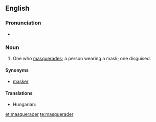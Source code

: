 ==English==

===Pronunciation===
* {{rhymes|eɪdə(r)|lang=en}}

===Noun===
{{en-noun}}

# One who [[masquerade]]s; a person wearing a mask; one disguised.

====Synonyms====
* [[masker]]

====Translations====
{{trans-top|one who wears a mask}}
* Hungarian: {{t+|hu|álarcos}}
{{trans-mid}}
{{trans-bottom}}

[[et:masquerader]]
[[te:masquerader]]